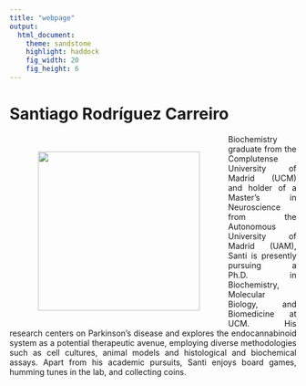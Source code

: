 ```yaml
---
title: "webpage"
output: 
  html_document:
    theme: sandstone
    highlight: haddock
    fig_width: 20
    fig_height: 6
---
```


```{=html}
<style type="text/css">
.title {
  display: none;
}

main-container {
  max-width: 1800px;
  margin-left: auto;
  margin-right: auto;
}

body {
text-align: justify
}

</style>
```

# **Santiago Rodríguez Carreiro**

<img style="float: left; vertical-align:middle;margin:30px 50px" height=279 width=284 src="images/santi_circle.jpg"> </a>

Biochemistry graduate from the Complutense University of Madrid (UCM) and holder of a Master's in Neuroscience from the Autonomous University of Madrid (UAM), Santi is presently pursuing a Ph.D. in Biochemistry, Molecular Biology, and Biomedicine at UCM. His research centers on Parkinson's disease and explores the endocannabinoid system as a potential therapeutic avenue, employing diverse methodologies such as cell cultures, animal models and histological and biochemical assays. Apart from his academic pursuits, Santi enjoys board games, humming tunes in the lab, and collecting coins.




